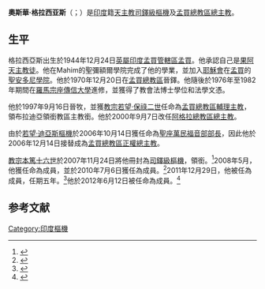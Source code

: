 {{blpsources|time=2019-07-04T14:08:10+00:00}}
{{NoteTA
|T=zh-hk:奧思華·格拉西亞斯; zh-tw:奧斯華·格拉西亞斯;
|1=zh-hk:奧思華; zh-tw:奧斯華;
}}
{{Infobox Christian leader
| type             = cardinal
| honorific-prefix =
| name             = 奧斯華·格拉西亞斯<br />Oswald Gracias
| image            = Oswald Kardinal Gracias2, Erzbischof, Mumbai, Indien, 99. Deutscher Katholikentag, Regensburg_(cropped).jpg
| caption          = 
| title            = [[天主教孟買總教區|天主教孟買總教區總主教]]
| archdiocese      = 孟買
| appointed        = 2006年10月14日
| term_start       = 2006年12月14日
| predecessor      = [[若望·迪亞斯|若望·迪亞斯]]樞機
| successor        = （現任）
| other_post       = {{link-it|聖保祿十字架堂區 (樞機領銜堂區)|San Paolo della Croce a Corviale (titolo cardinalizio)|聖保祿十字架堂區領銜司鐸}}
| ordination       = 1970年12月20日
| ordained_by      = [[Valerian_Gracias|Valerian Gracias]]
| consecration     = 1997年9月16日
| consecrated_by   = 若望·迪亞斯
| cardinal         = 2007年11月24日
| rank             = [[樞機|司鐸級樞機]]
| created_cardinal_by = [[教宗本篤十六世|教宗本篤十六世]]
| previous_post    = {{unbulleted list|[[天主教孟買總教區|孟買總教區輔理主教]]（1997年－2000年）|布拉迪亞領銜教區領銜主教（1997年－2000年）|[[天主教阿格拉總教區|阿格拉總教區總主教]]（2000年－2006年）}}
| birth_date       = {{birth date and age|1944|10|24|df=yes}}
| birth_place      = [[英屬印度|英屬印度]][[孟買管轄區|孟買管轄區]][[孟買|孟買]]
| nationality      = 印度
| religion         = 天主教
| coat_of_arms     = Coat of arms of Oswald Gracias.svg
| signature        = Oswald_Gracias.jpg
| motto            = To reconcile all things in Christ（在基督內重整一切）
}}
'''奧斯華·格拉西亚斯'''（{{lang-en|Oswald Gracias}}；{{bd|1944年|12月24日|catIdx=Oswald Gracias}}）是[[印度|印度]]籍[[天主教|天主教]][[樞機|司鐸級樞機]]及[[天主教孟買總教區|孟買總教區總主教]]。

==生平==
格拉西亞斯出生於1944年12月24日[[英屬印度|英屬印度]][[孟買管轄區|孟買管轄區]][[孟買|孟買]]。他承認自己是[[果阿天主教徒|果阿天主教徒]]。他在Mahim的聖彌額爾學院完成了他的學業，並加入[[耶穌會|耶穌會]]在[[孟買|孟買]]的[[聖安多尼學院_(孟買)|聖安多尼學院]]。他於1970年12月20日在[[天主教孟買總教區|孟買總教區]]晉鐸。他隨後於1976年至1982年期間在[[羅馬|羅馬]][[宗座傳信大學|宗座傳信大學]]進修，並獲得了教會法博士學位和法學文憑。

他於1997年9月16日晉牧，並獲[[教宗若望·保祿二世|教宗若望·保祿二世]]任命為[[天主教孟買總教區|孟買總教區輔理主教]]，領布拉迪亞領銜教區主教銜。他於2000年9月7日改任[[天主教阿格拉總教區|阿格拉總教區總主教]]。

由於[[若望·迪亞斯|若望·迪亞斯]][[樞機|樞機]]於2006年10月14日獲任命為[[萬民福音部|聖座萬民福音部部長]]，因此他於2006年12月14日接替成為[[天主教孟買總教區|孟買總教區正權總主教]]。

[[教宗本篤十六世|教宗本篤十六世]]於2007年11月24日將他冊封為[[樞機|司鐸級樞機]]，領{{link-it|聖保祿十字架堂區 (樞機領銜堂區)|San Paolo della Croce a Corviale (titolo cardinalizio)|聖保祿十字架堂區領銜司鐸}}銜。<ref>{{cite web|url=http://zh.radiovaticana.va/storico/2007/10/17/教宗周三公開接見活動任命二十三位新樞機主教，11月24日舉行擢升大典/ci2-161701|title=教宗周三公開接見活動任命23位新樞機主教，11月24日舉行擢升大典|work=[[梵蒂岡廣播電台|梵蒂岡廣播電台]]|access-date=2021-09-04|archive-date=2016-03-04|archive-url=https://web.archive.org/web/20160304193728/http://zh.radiovaticana.va/storico/2007/10/17/%E6%95%99%E5%AE%97%E5%91%A8%E4%B8%89%E5%85%AC%E9%96%8B%E6%8E%A5%E8%A6%8B%E6%B4%BB%E5%8B%95%E4%BB%BB%E5%91%BD%E4%BA%8C%E5%8D%81%E4%B8%89%E4%BD%8D%E6%96%B0%E6%A8%9E%E6%A9%9F%E4%B8%BB%E6%95%99%EF%BC%8C11%E6%9C%8824%E6%97%A5%E8%88%89%E8%A1%8C%E6%93%A2%E5%8D%87%E5%A4%A7%E5%85%B8/ci2-161701|dead-url=no}}</ref>2008年5月，他獲任命為{{link-en|宗座法典條文解釋理事會|Pontifical Council for Legislative Texts}}成員，並於2010年7月6日獲任為{{link-en|禮儀及聖事部|Congregation for Divine Worship and the Discipline of the Sacraments|聖座禮儀及聖事部}}成員。<ref>{{Cite web |url=http://press.catholica.va/news_services/bulletin/news/25845.php?index=25845&lang=en |title=Press Office of the Holy See |access-date=2015-01-26 |archive-date=2012-03-06 |archive-url=https://web.archive.org/web/20120306143411/http://press.catholica.va/news_services/bulletin/news/25845.php?index=25845&lang=en |dead-url=no }}</ref>2011年12月29日，他被任為{{link-en|宗座大眾傳播理事會|Pontifical Council for Social Communications}}成員，任期五年。<ref>{{Cite web |url=http://press.catholica.va/news_services/bulletin/news/28604.php?index=28604&lang=en |title=NOMINA DI MEMBRI DEL PONTIFICIO CONSIGLIO DELLE COMUNICAZIONI SOCIALI |access-date=2015-01-26 |archive-date=2012-06-02 |archive-url=https://web.archive.org/web/20120602174853/http://press.catholica.va/news_services/bulletin/news/28604.php?index=28604&lang=en |dead-url=yes }}</ref>他於2012年6月12日被任命為{{link-en|教育部 (聖座)|Congregation for Catholic Education|聖座教育部}}成員。<ref>{{cite web |url=http://press.catholica.va/news_services/bulletin/news/29334.php?index=29334&lang=en |title=存档副本 |accessdate=2012-06-12 |deadurl=yes |archiveurl=https://archive.is/20121205091236/http://press.catholica.va/news_services/bulletin/news/29334.php?index=29334&lang=en |archivedate=2012-12-05 }}</ref>

== 参考文献 ==
{{reflist}}

{{樞機團}}
{{Authority control}}
[[Category:印度樞機|Category:印度樞機]]